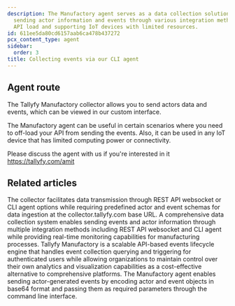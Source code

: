 ```yaml
---
description: The Manufactory agent serves as a data collection solution that enables
  sending actor information and events through various integration methods while reducing
  API load and supporting IoT devices with limited resources.
id: 611ee5da80cd6157aab6ca478b437272
pcx_content_type: agent
sidebar:
  order: 3
title: Collecting events via our CLI agent
---
```


## Agent route

The Tallyfy Manufactory collector allows you to send actors data and events, which can be viewed in our custom interface.

The Manufactory agent can be useful in certain scenarios where you need to off-load your API from sending the events. Also, it can be used in any IoT device that has limited computing power or connectivity.

Please discuss the agent with us if you're interested in it https://tallyfy.com/amit


## Related articles
<CardGrid>
<LinkTitleCard header="<b>Manufactory > Collector</b>" href="/products/manufactory/collector/" > The collector facilitates data transmission through REST API websocket or CLI agent options while requiring predefined actor and event schemas for data ingestion at the collector.tallyfy.com base URL. </LinkTitleCard>
<LinkTitleCard header="<b>Collector > Collecting events via the REST API</b>" href="/products/manufactory/collector/rest_api/" > A comprehensive data collection system enables sending events and actor information through multiple integration methods including REST API websocket and CLI agent while providing real-time monitoring capabilities for manufacturing processes. </LinkTitleCard>
<LinkTitleCard header="<b>Overview</b>" href="/products/manufactory/" > Tallyfy Manufactory is a scalable API-based events lifecycle engine that handles event collection querying and triggering for authenticated users while allowing organizations to maintain control over their own analytics and visualization capabilities as a cost-effective alternative to comprehensive platforms. </LinkTitleCard>
<LinkTitleCard header="<b>Agent > Send events via the CLI agent</b>" href="/products/manufactory/collector/agent/send_events/" > The Manufactory agent enables sending actor-generated events by encoding actor and event objects in base64 format and passing them as required parameters through the command line interface. </LinkTitleCard>
</CardGrid>